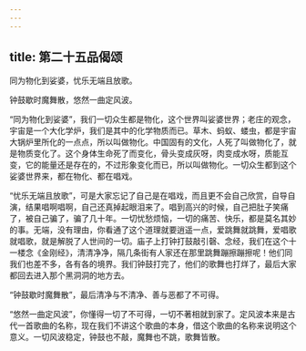 ```yaml
---
---
---
```

title: 第二十五品偈颂
---




同为物化到娑婆，忧乐无端且放歌。

钟鼓歇时魔舞散，悠然一曲定风波。

“同为物化到娑婆”，我们一切众生都是物化，这个世界叫娑婆世界；老庄的观念，宇宙是一个大化学炉，我们是其中的化学物质而已。草木、蚂蚁、蝼虫，都是宇宙大锅炉里所化的一点点，所以叫做物化。中国固有的文化，人死了叫做物化了，就是物质变化了。这个身体生命死了而变化，骨头变成灰呀，肉变成水呀，质能互变，它的能量还是存在的，不过形象变化而已，所以叫做物化。一切众生都到这个娑婆世界来，都在物化、都在唱戏。

“忧乐无端且放歌”，可是大家忘记了自己是在唱戏，而且更不会自己欣赏，自导自演，结果唱啊唱啊，自己还真掉起眼泪来了。唱到高兴的时候，自己把肚子笑痛了，被自己骗了，骗了几十年。一切忧愁烦恼，一切的痛苦、快乐，都是莫名其妙的事。无端，没有理由，你看通了这个道理就要逍遥一点，爱跳舞就跳舞，爱唱歌就唱歌，就是解脱了人世间的一切。庙子上打钟打鼓敲引磬、念经，我们在这个十一楼念《金刚经》，清清净净，隔几条街有人家还在那里跳舞蹦擦蹦擦呢！他们同我们也差不多，各有各的境界。我们钟鼓打完了，他们的歌舞也打烊了，最后大家都回去进入那个黑洞洞的地方去。

“钟鼓歇时魔舞散”，最后清净与不清净、善与恶都了不可得。

“悠然一曲定风波”，你懂得一切了不可得，一切不著相就到家了。定风波本来是古代一首歌曲的名称，现在我们不讲这个歌曲的本身，借这个歌曲的名称来说明这个意义。一切风波稳定，钟鼓也不敲，魔舞也不跳，歌舞皆散。